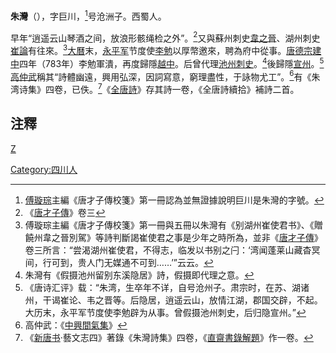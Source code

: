 '''朱灣'''（{{bd|?||?|}}），字巨川，<ref>[[傅璇琮|傅璇琮]]主編《唐才子傳校箋》第一冊認為並無證據說明巨川是朱灣的字號。</ref>号沧洲子。西蜀人。

早年“逍遥云山琴酒之间，放浪形骸绳检之外”。<ref>《[[唐才子傳|唐才子傳]]》卷三</ref>又與蘇州刺史[[韋之晉|韋之晉]]、湖州刺史[[崔論|崔論]]有往來。<ref>傅璇琮主編《唐才子傳校箋》第一冊與五冊以朱灣有《别湖州崔使君书》、《贈饒州韋之晉別駕》等詩判斷謁崔使君之事是少年之時所為，並非《[[唐才子傳|唐才子傳]]》卷三所言：“尝渴湖州崔使君，不得志，临发以书别之闩：‘湾闻蓬莱山藏杳冥间，行可到，贵人门无媒通不可到……’”云云。</ref>[[大曆|大曆]]末，[[永平军|永平军]]节度使[[李勉|李勉]]以厚幣邀來，聘為府中從事。[[唐德宗|唐德宗]][[建中|建中]]四年（783年）李勉軍潰，再度歸隱[[越中|越中]]。后曾代理[[池州|池州]][[刺史|刺史]]。<ref>朱灣有《假摄池州留别东溪隐居》詩，假摄即代理之意。</ref>後歸隱[[宣州|宣州]]。<ref>《唐诗汇评》载：“朱湾，生卒年不详，自号沧州子。肃宗时，在苏、湖诸州，干谒崔论、韦之晋等。后隐居，逍遥云山，放情江湖，郡国交辟，不起。大历末，永平军节度使李勉辟为从事。曾假摄池州刺史，后归隐宣州。”</ref>[[高仲武|高仲武]]稱其“詩體幽遠，興用弘深，因詞寫意，窮理盡性，于詠物尤工”。<ref>高仲武：《[[中興間氣集|中興間氣集]]》</ref>有《朱湾诗集》四卷，已佚。<ref>《[[新唐书|新唐书]]·藝文志四》著錄《朱灣詩集》四卷，《[[直齋書錄解題|直齋書錄解題]]》作一卷。</ref>《[[全唐詩|全唐詩]]》存其詩一卷，《全唐詩續拾》補詩二首。

==注釋==
{{reflist|2}}

[[category:唐朝詩人|Z]]
[[Category:四川人|Category:四川人]]